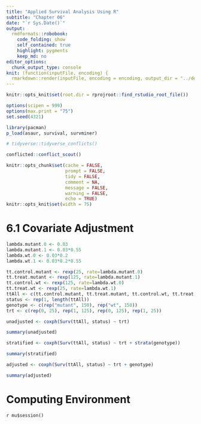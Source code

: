 ```yaml
---
title: "Applied Survival Analysis Using R"
subtitle: "Chapter 06"
date: "`r Sys.Date()`"
output:
  rmdformats::robobook:
    code_folding: show
    self_contained: true
    highlight: pygments
    keep_md: no
editor_options: 
  chunk_output_type: console
knit: (function(inputFile, encoding) {
  rmarkdown::render(inputFile, encoding = encoding, output_dir = "../docs") })
---
```


```r
knitr::opts_knit$set(root.dir = rprojroot::find_rstudio_root_file())

options(scipen = 999)
options(max.print = "75")
set.seed(4321)

library(pacman)
p_load(asaur, survival, survminer)
```

```r
# tidyverse::tidyverse_conflicts()

conflicted::conflict_scout()
```

```r
knitr::opts_chunk$set(cache = FALSE,
                      prompt = FALSE,
                      tidy = FALSE,
                      comment = NA,
                      message = FALSE,
                      warning = FALSE,
                      echo = TRUE)
knitr::opts_knit$set(width = 75)
```

<!-- ----------------------------------------------------- -->

# 6.1 Covariate Adjustment

```r
lambda.mutant.0 <- 0.03
lambda.mutant.1 <- 0.03*0.55
lambda.wt.0 <- 0.03*0.2
lambda.wt.1 <- 0.03*0.2*0.55

tt.control.mutant <- rexp(25, rate=lambda.mutant.0)
tt.treat.mutant <- rexp(125, rate=lambda.mutant.1)
tt.control.wt <- rexp(125, rate=lambda.wt.0)
tt.treat.wt <- rexp(25, rate=lambda.wt.1)
ttAll <- c(tt.control.mutant, tt.treat.mutant, tt.control.wt, tt.treat.wt)
status <- rep(1, length(ttAll))
genotype <- c(rep("mutant", 150), rep("wt", 150))
trt <- c(rep(0, 25), rep(1, 125), rep(0, 125), rep(1, 25))
```


```r
unadjusted <- coxph(Surv(ttAll, status) ~ trt)

summary(unadjusted)

stratified <- coxph(Surv(ttAll, status) ~ trt + strata(genotype))

summary(stratified)

adjusted <- coxph(Surv(ttAll, status) ~ trt + genotype)

summary(adjusted)
```

<!-- ----------------------------------------------------- -->

# Computing Environment

`r mu$session()`